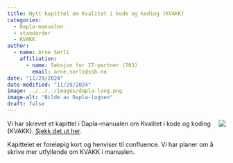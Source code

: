 ```yaml
---
title: Nytt kapittel om Kvalitet i kode og koding (KVAKK)
categories:
  - Dapla-manualen
  - standarder
  - KVAKK
author:
  - name: Arne Sørli
    affiliation: 
      - name: Seksjon for IT-partner (703)
        email: arne.sorli@ssb.no
date: "11/29/2024"
date-modified: "11/29/2024"
image: ../../../images/dapla-long.png
image-alt: "Bilde av Dapla-logoen"
draft: false
---
```


![](../../../images/dapla-long.png){style="max-width: 40%; float: right;" fig-alt="Dapla logo"}
Vi har skrevet et kapittel i Dapla-manualen om Kvalitet i kode og koding (KVAKK). [Sjekk det ut her](../../../statistikkere/kvakk.qmd).

Kapittelet er foreløpig kort og henviser til confluence. Vi har planer om å skrive mer utfyllende om KVAKK i manualen.